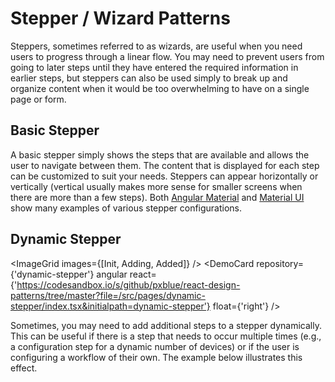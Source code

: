 
# Stepper / Wizard Patterns

Steppers, sometimes referred to as wizards, are useful when you need users to progress through a linear flow. You may need to prevent users from going to later steps until they have entered the required information in earlier steps, but steppers can also be used simply to break up and organize content when it would be too overwhelming to have on a single page or form.

## Basic Stepper

A basic stepper simply shows the steps that are available and allows the user to navigate between them. The content that is displayed for each step can be customized to suit your needs. Steppers can appear horizontally or vertically (vertical usually makes more sense for smaller screens when there are more than a few steps). Both [Angular Material](https://material.angular.io/components/stepper/overview) and [Material UI](https://material-ui.com/demos/steppers/) show many examples of various stepper configurations.

## Dynamic Stepper

<ImageGrid images={[Init, Adding, Added]} />
<DemoCard repository={'dynamic-stepper'} angular react={'https://codesandbox.io/s/github/pxblue/react-design-patterns/tree/master?file=/src/pages/dynamic-stepper/index.tsx&initialpath=dynamic-stepper'} float={'right'} />

Sometimes, you may need to add additional steps to a stepper dynamically. This can be useful if there is a step that needs to occur multiple times (e.g., a configuration step for a dynamic number of devices) or if the user is configuring a workflow of their own. The example below illustrates this effect.
